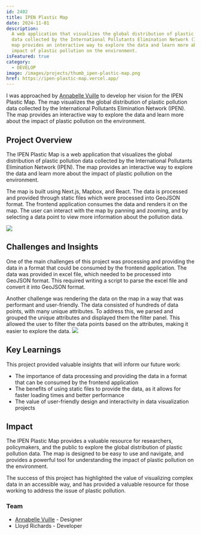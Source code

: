 ```yaml
---
id: 2402
title: IPEN Plastic Map
date: 2024-11-01
description:
  A web application that visualizes the global distribution of plastic pollution
  data collected by the International Pollutants Elimination Network (IPEN). The
  map provides an interactive way to explore the data and learn more about the
  impact of plastic pollution on the environment.
isFeatured: true
category:
  - DEVELOP
image: /images/projects/thumb_ipen-plastic-map.png
href: https://ipen-plastic-map.vercel.app/
---
```


I was approached by
[Annabelle Vuille](https://www.linkedin.com/in/annabelle-vuille/) to develop her
vision for the IPEN Plastic Map. The map visualizes the global distribution of
plastic pollution data collected by the International Pollutants Elimination
Network (IPEN). The map provides an interactive way to explore the data and
learn more about the impact of plastic pollution on the environment.

## Project Overview

The IPEN Plastic Map is a web application that visualizes the global
distribution of plastic pollution data collected by the International Pollutants
Elimination Network (IPEN). The map provides an interactive way to explore the
data and learn more about the impact of plastic pollution on the environment.

The map is built using Next.js, Mapbox, and React. The data is processed and
provided through static files which were processed into GeoJSON format. The
frontend application consumes the data and renders it on the map. The user can
interact with the map by panning and zooming, and by selecting a data point to
view more information about the pollution data.

![](/images/projects/2402/ipen-plastic-map-01.png)

## Challenges and Insights

One of the main challenges of this project was processing and providing the data
in a format that could be consumed by the frontend application. The data was
provided in excel file, which needed to be processed into GeoJSON format. This
required writing a script to parse the excel file and convert it into GeoJSON
format.

Another challenge was rendering the data on the map in a way that was performant
and user-friendly. The data consisted of hundreds of data points, with many
unique attributes. To address this, we parsed and grouped the unique attributes
and displayed them the filter panel. This allowed the user to filter the data
points based on the attributes, making it easier to explore the data.
![](/images/projects/2402/ipen-plastic-map-02.png)

## Key Learnings

This project provided valuable insights that will inform our future work:

- The importance of data processing and providing the data in a format that can
  be consumed by the frontend application
- The benefits of using static files to provide the data, as it allows for
  faster loading times and better performance
- The value of user-friendly design and interactivity in data visualization
  projects

## Impact

The IPEN Plastic Map provides a valuable resource for researchers, policymakers,
and the public to explore the global distribution of plastic pollution data. The
map is designed to be easy to use and navigate, and provides a powerful tool for
understanding the impact of plastic pollution on the environment.

The success of this project has highlighted the value of visualizing complex
data in an accessible way, and has provided a valuable resource for those
working to address the issue of plastic pollution.

### Team

- [Annabelle Vuille](https://www.linkedin.com/in/annabelle-vuille/) - Designer
- Lloyd Richards - Developer
